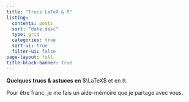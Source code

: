 ```yaml
---
title: "Trucs LaTeX & R"
listing:
  contents: posts
  sort: "date desc"
  type: grid
  categories: true
  sort-ui: true
  filter-ui: false
page-layout: full
title-block-banner: true
---
```


**Quelques trucs & astuces en** $\LaTeX$ et en $\mathbb{R}$. 

Pour être franc, je me fais un aide-mémoire que je partage avec vous.
